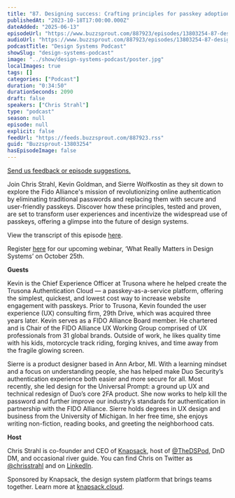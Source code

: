 ```yaml
---
title: "87. Designing success: Crafting principles for passkey adoption with Kevin Goldman and Sierre Wolfkostin at FIDO Alliance"
publishedAt: "2023-10-18T17:00:00.000Z"
dateAdded: "2025-06-13"
episodeUrl: "https://www.buzzsprout.com/887923/episodes/13803254-87-designing-success-crafting-principles-for-passkey-adoption-with-kevin-goldman-and-sierre-wolfkostin-at-fido-alliance.mp3"
audioUrl: "https://www.buzzsprout.com/887923/episodes/13803254-87-designing-success-crafting-principles-for-passkey-adoption-with-kevin-goldman-and-sierre-wolfkostin-at-fido-alliance.mp3"
podcastTitle: "Design Systems Podcast"
showSlug: "design-systems-podcast"
image: "../show/design-systems-podcast/poster.jpg"
localImages: true
tags: []
categories: ["Podcast"]
duration: "0:34:50"
durationSeconds: 2090
draft: false
speakers: ["Chris Strahl"]
type: "podcast"
season: null
episode: null
explicit: false
feedUrl: "https://feeds.buzzsprout.com/887923.rss"
guid: "Buzzsprout-13803254"
hasEpisodeImage: false
---
```

[Send us feedback or episode suggestions.](https://www.buzzsprout.com/twilio/text_messages/887923/open_sms)

Join Chris Strahl, Kevin Goldman, and Sierre Wolfkostin as they sit down to explore the Fido Alliance's mission of revolutionizing online authentication by eliminating traditional passwords and replacing them with secure and user-friendly passkeys. Discover how these principles, tested and proven, are set to transform user experiences and incentivize the widespread use of passkeys, offering a glimpse into the future of design systems.

View the transcript of this episode [here](https://docs.google.com/document/d/1jadT7D2xKaIgpzNCMj-A9R7MrD44Rqjv/edit).

Register [here](https://knapsack-cloud.zoom.us/webinar/register/WN_laqrUBmyRmSqxihk3MylOw#/registration) for our upcoming webinar, ‘What Really Matters in Design Systems’ on October 25th. 

**Guests**

Kevin is the Chief Experience Officer at Trusona where he helped create the Trusona Authentication Cloud — a passkey-as-a-service platform, offering the simplest, quickest, and lowest cost way to increase website engagement with passkeys. Prior to Trusona, Kevin founded the user experience (UX) consulting firm, 29th Drive, which was acquired three years later. Kevin serves as a FIDO Alliance Board member. He chartered and is Chair of the FIDO Alliance UX Working Group comprised of UX professionals from 31 global brands. Outside of work, he likes quality time with his kids, motorcycle track riding, forging knives, and time away from the fragile glowing screen.

Sierre is a product designer based in Ann Arbor, MI. With a learning mindset and a focus on understanding people, she has helped make Duo Security’s authentication experience both easier and more secure for all. Most recently, she led design for the Universal Prompt: a ground up UX and technical redesign of Duo’s core 2FA product. She now works to help kill the password and further improve our industry’s standards for authentication in partnership with the FIDO Alliance. Sierre holds degrees in UX design and business from the University of Michigan. In her free time, she enjoys writing non-fiction, reading books, and greeting the neighborhood cats.

**Host**

Chris Strahl is co-founder and CEO of [Knapsack](https://www.knapsack.cloud/), host of [@TheDSPod](https://twitter.com/thedspod), DnD DM, and occasional river guide. You can find Chris on Twitter as [@chrisstrahl](https://twitter.com/chrisstrahl) and on [LinkedIn](https://www.linkedin.com/in/chrisstrahl/).  

Sponsored by Knapsack, the design system platform that brings teams together. Learn more at [knapsack.cloud](https://www.knapsack.cloud/?utm_source=podcast).
